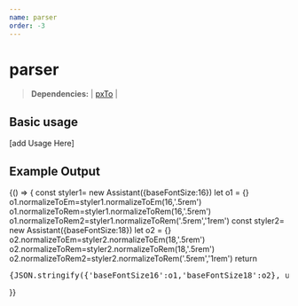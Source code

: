 ```yaml
---
name: parser
order: -3
---
```



# parser
>**Dependencies:** | [pxTo](px-to) |

## Basic usage
[add Usage Here]
## Example Output
<Playground>
   {() => {
const styler1= new Assistant({baseFontSize:16})
let o1 = {}
 o1.normalizeToEm=styler1.normalizeToEm(16,'.5rem')
 o1.normalizeToRem=styler1.normalizeToRem(16,'.5rem')
 o1.normalizeToRem2=styler1.normalizeToRem('.5rem','1rem')
const styler2= new Assistant({baseFontSize:18})
let o2 = {}
 o2.normalizeToEm=styler2.normalizeToEm(18,'.5rem')
 o2.normalizeToRem=styler2.normalizeToRem(18,'.5rem')
o2.normalizeToRem2=styler2.normalizeToRem('.5rem','1rem')
    return <pre style={{fontSize:'.8rem'}}>{JSON.stringify({'baseFontSize16':o1,'baseFontSize18':o2}, undefined, 2)}</pre>
  }}

</Playground>

